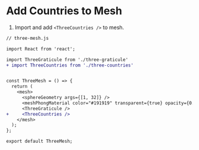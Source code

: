 

<Meta title="Tutorial/7. Add countries to mesh" />

# Add Countries to Mesh

<SceneWrapper>
  <Canvas
    camera={{
      fov: 75,
      position: [0, 0, 2.1]
    }}
    style={{
      cursor: 'move'
    }}
  >
    <OrbitControls enableRotate={true} enableZoom={false} enablePan={false} />
    <ambientLight intensity={1.3} />
    <pointLight position={[-10, -10, -10]} intensity={0.4} />
    <mesh>
      <sphereGeometry args={[1, 32]} />
      <meshPhongMaterial color="#191919" transparent={true} opacity={0.8} />
    </mesh>
    <ThreeGraticule />
    <ThreeCountries />
  </Canvas>
</SceneWrapper>

1. Import and add `<ThreeCountries />` to mesh.

```diff
// three-mesh.js

import React from 'react';

import ThreeGraticule from './three-graticule'
+ import ThreeCountries from './three-countries'


const ThreeMesh = () => {
  return (
    <mesh>
      <sphereGeometry args={[1, 32]} />
      <meshPhongMaterial color="#191919" transparent={true} opacity={0.8} />
      <ThreeGraticule />
+     <ThreeCountries />
    </mesh>
  );
};

export default ThreeMesh;
```
